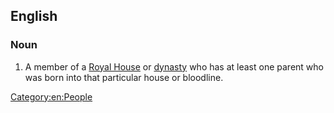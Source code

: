 ==English==

===Noun===
{{en-noun}}

# A member of a [[Royal House]] or [[dynasty]] who has at least one parent who was born into that particular house or bloodline.

[[Category:en:People]]
